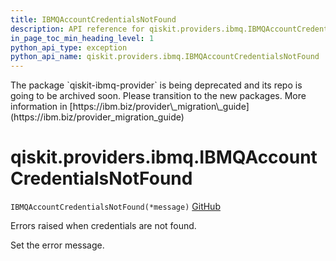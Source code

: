 ```yaml
---
title: IBMQAccountCredentialsNotFound
description: API reference for qiskit.providers.ibmq.IBMQAccountCredentialsNotFound
in_page_toc_min_heading_level: 1
python_api_type: exception
python_api_name: qiskit.providers.ibmq.IBMQAccountCredentialsNotFound
---
```


<Admonition title="Warning" type="caution">
  The package `qiskit-ibmq-provider` is being deprecated and its repo is going to be archived soon. Please transition to the new packages. More information in [https://ibm.biz/provider\_migration\_guide](https://ibm.biz/provider_migration_guide)
</Admonition>

# qiskit.providers.ibmq.IBMQAccountCredentialsNotFound

<span id="qiskit.providers.ibmq.IBMQAccountCredentialsNotFound" />

`IBMQAccountCredentialsNotFound(*message)` [GitHub](https://github.com/qiskit/qiskit-ibmq-provider/tree/stable/0.20/qiskit/providers/ibmq/exceptions.py "view source code")

Errors raised when credentials are not found.

Set the error message.


